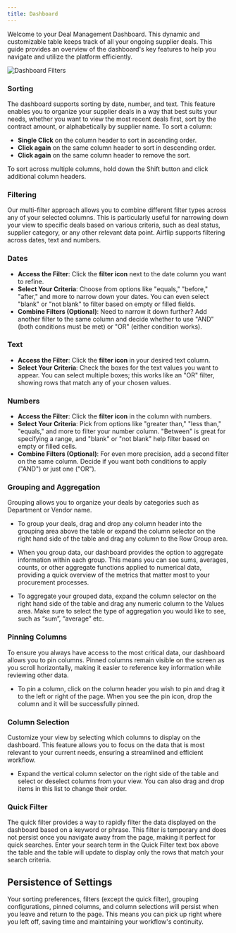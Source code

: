 ```yaml
---
title: Dashboard
---
```


Welcome to your Deal Management Dashboard. This dynamic and customizable table keeps track of all your ongoing supplier deals. This guide provides an overview of the dashboard's key features to help you navigate and utilize the platform efficiently.

![Dashboard Filters](/images/gifs_images/dashboard.png)

### **Sorting**

The dashboard supports sorting by date, number, and text. This feature enables you to organize your supplier deals in a way that best suits your needs, whether you want to view the most recent deals first, sort by the contract amount, or alphabetically by supplier name. To sort a column:

- **Single Click** on the column header to sort in ascending order.
- **Click again** on the same column header to sort in descending order.
- **Click again** on the same column header to remove the sort.

To sort across multiple columns, hold down the Shift button and click additional column headers.

### **Filtering**

Our multi-filter approach allows you to combine different filter types across any of your selected columns. This is particularly useful for narrowing down your view to specific deals based on various criteria, such as deal status, supplier category, or any other relevant data point. Airflip supports filtering across dates, text and numbers.

### Dates

- **Access the Filter**: Click the **filter icon** next to the date column you want to refine.
- **Select Your Criteria**: Choose from options like "equals," "before," "after," and more to narrow down your dates. You can even select "blank" or "not blank" to filter based on empty or filled fields.
- **Combine Filters (Optional)**: Need to narrow it down further? Add another filter to the same column and decide whether to use "AND" (both conditions must be met) or "OR" (either condition works).

### **Text**

- **Access the Filter**: Click the **filter icon** in your desired text column.
- **Select Your Criteria**: Check the boxes for the text values you want to appear. You can select multiple boxes; this works like an "OR" filter, showing rows that match any of your chosen values.

### **Numbers**

- **Access the Filter**: Click the **filter icon** in the column with numbers.
- **Select Your Criteria**: Pick from options like "greater than," "less than," "equals," and more to filter your number column. "Between" is great for specifying a range, and "blank" or "not blank" help filter based on empty or filled cells.
- **Combine Filters (Optional)**: For even more precision, add a second filter on the same column. Decide if you want both conditions to apply ("AND") or just one ("OR").

### **Grouping and Aggregation**

Grouping allows you to organize your deals by categories such as Department or Vendor name.

- To group your deals, drag and drop any column header into the grouping area above the table or expand the column selector on the right hand side of the table and drag any column to the Row Group area.

- When you group data, our dashboard provides the option to aggregate information within each group. This means you can see sums, averages, counts, or other aggregate functions applied to numerical data, providing a quick overview of the metrics that matter most to your procurement processes.

- To aggregate your grouped data, expand the column selector on the right hand side of the table and drag any numeric column to the Values area. Make sure to select the type of aggregation you would like to see, such as “sum”, “average” etc.

### **Pinning Columns**

To ensure you always have access to the most critical data, our dashboard allows you to pin columns. Pinned columns remain visible on the screen as you scroll horizontally, making it easier to reference key information while reviewing other data.

- To pin a column, click on the column header you wish to pin and drag it to the left or right of the page. When you see the pin icon, drop the column and it will be successfully pinned.

### **Column Selection**

Customize your view by selecting which columns to display on the dashboard. This feature allows you to focus on the data that is most relevant to your current needs, ensuring a streamlined and efficient workflow.

- Expand the vertical column selector on the right side of the table and select or deselect columns from your view. You can also drag and drop items in this list to change their order.

### **Quick Filter**

The quick filter provides a way to rapidly filter the data displayed on the dashboard based on a keyword or phrase. This filter is temporary and does not persist once you navigate away from the page, making it perfect for quick searches. Enter your search term in the Quick Filter text box above the table and the table will update to display only the rows that match your search criteria.

## **Persistence of Settings**

Your sorting preferences, filters (except the quick filter), grouping configurations, pinned columns, and column selections will persist when you leave and return to the page. This means you can pick up right where you left off, saving time and maintaining your workflow's continuity.
